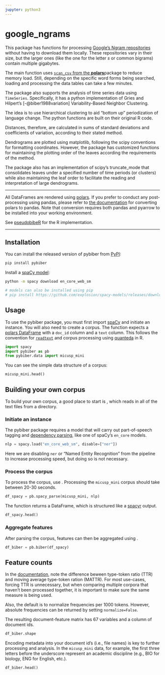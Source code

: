 ```yaml
---
jupyter: python3
---
```


# google_ngrams

This package has functions for processing [Google's Ngram repositories](http://storage.googleapis.com/books/ngrams/books/datasetsv2.html) without having to download them locally. These repositories vary in their size, but the larger ones (like the one for the letter *s* or common bigrams) contain multiple gigabytes.

The main function uses [`scan_csv` from the **polars** ](https://docs.pola.rs/api/python/dev/reference/api/polars.scan_csv.html)package to reduce memory load. Still, depending on the specific word forms being searched, loading and processing the data tables can take a few minutes.

The package also supports the analysis of time series data using `TimeSeries`. Specifically, it has a python implementation of Gries and Hilpert's [-@biber1988variation] Variability-Based Neighbor Clustering.

The idea is to use hierarchical clustering to aid "bottom up" periodization of language change. The python functions are built on their original R code.

Distances, therefore, are calculated in sums of standard deviations and coefficients of variation, according to their stated method.

Dendrograms are plotted using matplotlib, following the scipy conventions for formatting coordinates. However, the package has customized functions for maintaining the plotting order of the leaves according the requirements of the method.

The package also has an implementation of scipy's truncate_mode that consolidates leaves under a specified number of time periods (or clusters) while also maintaining the leaf order to facilitate the reading and interpretation of large dendrograms.

---

All DataFrames are rendered using [polars](https://docs.pola.rs/api/python/stable/reference/index.html){.external target="_blank"}. If you prefer to conduct any post-processing using pandas, please refer to [the documentation](https://docs.pola.rs/api/python/stable/reference/dataframe/api/polars.DataFrame.to_pandas.html){.external target="_blank"} for converting polars to pandas. Note that conversion requires both pandas and pyarrow to be installed into your working environment.

See [pseudobibeR](https://cran.r-project.org/web/packages/pseudobibeR/index.html){.external target="_blank"} for the R implementation.

---

## Installation

You can install the released version of pybiber from [PyPI](https://pypi.org/project/pybiber/){.external target="_blank"}:

```bash
pip install pybiber
```

Install a [spaCy model](https://spacy.io/usage){.external target="_blank"}:

```bash
python -m spacy download en_core_web_sm

# models can also be installed using pip
# pip install https://github.com/explosion/spacy-models/releases/download/en_core_web_sm-3.8.0/en_core_web_sm-3.8.0-py3-none-any.whl
```

## Usage

To use the pybiber package, you must first import [spaCy](https://spacy.io/models){.external target="_blank"} and initiate an instance. You will also need to create a corpus. The [](`~pybiber.biber`) function expects a [polars DataFrame](https://docs.pola.rs/api/python/stable/reference/dataframe/index.html){.external target="_blank"} with a `doc_id` column and a `text` column. This follows the convention for [`readtext`](https://readtext.quanteda.io/articles/readtext_vignette.html){.external target="_blank"} and corpus processing using [quanteda](https://quanteda.io/){.external target="_blank"} in R.


```python
import spacy
import pybiber as pb
from pybiber.data import micusp_mini
```

You can see the simple data structure of a corpus:

```python
micusp_mini.head()
```

::: {.callout-tip}
## Building your own corpus

To build your own corpus, a good place to start is [](`~pybiber.parse_utils.corpus_from_folder`), which reads in all of the text files from a directory.
:::

### Initiate an instance

The pybiber package requires a model that will carry out part-of-speech tagging and [dependency parsing](https://spacy.io/usage/linguistic-features){.external target="_blank"}, like one of spaCy's `en_core` models.

```python
nlp = spacy.load("en_core_web_sm", disable=["ner"])
```

::: {.callout-note}
Here we are disabling `ner` or "Named Entity Recognition" from the pipeline to increase processing speed, but doing so is not necessary.
:::

### Process the corpus

To process the corpus, use [](`~pybiber.parse_utils.spacy_parse`). Processing the `micusp_mini` corpus should take between 20-30 seconds.

```python
df_spacy = pb.spacy_parse(micusp_mini, nlp)
```

The function returns a DataFrame, which is structured like a [spacyr](https://cran.r-project.org/web/packages/spacyr/vignettes/using_spacyr.html){.external target="_blank"} output.

```python
df_spacy.head()
```

### Aggregate features

After parsing the corpus, features can then be aggregated using [](`~pybiber.parse_functions.biber`).

```python
df_biber = pb.biber(df_spacy)
```


::: {.callout-important}
## Feature counts

In the [documentation](`~pybiber.parse_functions.biber`), note the difference beween type-token ratio (TTR) and moving average type-token ration (MATTR). For most use-cases, forcing TTR is unnecessary, but when comparing multiple corpora that haven't been processed together, it is important to make sure the same measure is being used.

Also, the default is to normalize frequencies per 1000 tokens. However, absolute frequencies can be returned by setting `normalize=False`.
:::

The resulting document-feature matrix has 67 variables and a column of document ids.

```python
df_biber.shape
```

::: {.callout-tip}

Encoding metadata into your document id's (i.e., file names) is key to further processing and analysis. In the `micusp_mini` data, for example, the first three letters before the underscore represent an academic discipline (e.g., BIO for biology, ENG for English, etc.).
:::

```python
df_biber.head()
```


